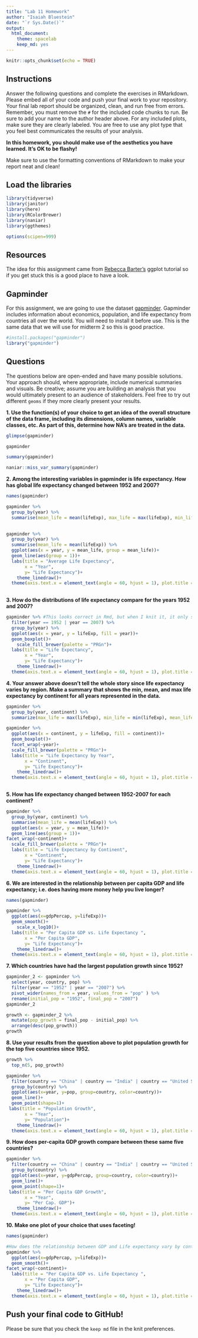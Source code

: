 ```yaml
---
title: "Lab 11 Homework"
author: "Isaiah Bluestein"
date: "`r Sys.Date()`"
output:
  html_document: 
    theme: spacelab
    keep_md: yes
---
```


```r
knitr::opts_chunk$set(echo = TRUE)
```

## Instructions
Answer the following questions and complete the exercises in RMarkdown. Please embed all of your code and push your final work to your repository. Your final lab report should be organized, clean, and run free from errors. Remember, you must remove the `#` for the included code chunks to run. Be sure to add your name to the author header above. For any included plots, make sure they are clearly labeled. You are free to use any plot type that you feel best communicates the results of your analysis.  

**In this homework, you should make use of the aesthetics you have learned. It's OK to be flashy!**

Make sure to use the formatting conventions of RMarkdown to make your report neat and clean!  

## Load the libraries
```r
library(tidyverse)
library(janitor)
library(here)
library(RColorBrewer)
library(naniar)
library(ggthemes)
``` 

```r
options(scipen=999)
```

## Resources
The idea for this assignment came from [Rebecca Barter's](http://www.rebeccabarter.com/blog/2017-11-17-ggplot2_tutorial/) ggplot tutorial so if you get stuck this is a good place to have a look.  

## Gapminder
For this assignment, we are going to use the dataset [gapminder](https://cran.r-project.org/web/packages/gapminder/index.html). Gapminder includes information about economics, population, and life expectancy from countries all over the world. You will need to install it before use. This is the same data that we will use for midterm 2 so this is good practice.
```r
#install.packages("gapminder")
library("gapminder")
```

## Questions
The questions below are open-ended and have many possible solutions. Your approach should, where appropriate, include numerical summaries and visuals. Be creative; assume you are building an analysis that you would ultimately present to an audience of stakeholders. Feel free to try out different `geoms` if they more clearly present your results.  

**1. Use the function(s) of your choice to get an idea of the overall structure of the data frame, including its dimensions, column names, variable classes, etc. As part of this, determine how NA's are treated in the data.**  


```r
glimpse(gapminder)
```
```r
gapminder
```


```r
summary(gapminder)
```

```r
naniar::miss_var_summary(gapminder)
```

 
**2. Among the interesting variables in gapminder is life expectancy. How has global life expectancy changed between 1952 and 2007?**
```r
names(gapminder)
```

```r
gapminder %>%
  group_by(year) %>% 
  summarise(mean_life = mean(lifeExp), max_life = max(lifeExp), min_life = min(lifeExp))
  
```
```r
gapminder %>%
  group_by(year) %>%
  summarise(mean_life = mean(lifeExp)) %>% 
  ggplot(aes(x = year, y = mean_life, group = mean_life))+
  geom_line(aes(group = 1))+
  labs(title = "Average Life Expectancy",
       x = "Year",
       y= "Life Expectancy")+
    theme_linedraw()+
  theme(axis.text.x = element_text(angle = 60, hjust = 1), plot.title = element_text(size = rel(1.5), hjust = 0.5))
  
```


**3. How do the distributions of life expectancy compare for the years 1952 and 2007?**
```r
gapminder %>% #This looks correct in Rmd, but when I knit it, it only shows one of the box plots! I can't figure out why!
  filter(year == 1952 | year == 2007) %>% 
  group_by(year) %>% 
  ggplot(aes(x = year, y = lifeExp, fill = year))+
  geom_boxplot()+
    scale_fill_brewer(palette = "PRGn")+
  labs(title = "Life Expectancy",
       x = "Year",
       y= "Life Expectancy")+
    theme_linedraw()+
  theme(axis.text.x = element_text(angle = 60, hjust = 1), plot.title = element_text(size = rel(1.5), hjust = 0.5))
```


**4. Your answer above doesn't tell the whole story since life expectancy varies by region. Make a summary that shows the min, mean, and max life expectancy by continent for all years represented in the data.**
```r
gapminder %>% 
  group_by(year, continent) %>% 
  summarize(max_life = max(lifeExp), min_life = min(lifeExp), mean_life = mean(lifeExp))
```
```r
gapminder %>% 
  ggplot(aes(x = continent, y = lifeExp, fill = continent))+
  geom_boxplot()+
  facet_wrap(~year)+
  scale_fill_brewer(palette = "PRGn")+
  labs(title = "Life Expectancy by Year",
       x = "Continent",
       y= "Life Expectancy")+
    theme_linedraw()+
  theme(axis.text.x = element_text(angle = 60, hjust = 1), plot.title = element_text(size = rel(1.5), hjust = 0.5))
  
```


**5. How has life expectancy changed between 1952-2007 for each continent?**
```r
gapminder %>%
  group_by(year, continent) %>%
  summarise(mean_life = mean(lifeExp)) %>% 
  ggplot(aes(x = year, y = mean_life))+
  geom_line(aes(group = 1))+
facet_wrap(~continent)+
  scale_fill_brewer(palette = "PRGn")+
  labs(title = "Life Expectancy by Continent",
       x = "Continent",
       y= "Life Expectancy")+
    theme_linedraw()+
  theme(axis.text.x = element_text(angle = 60, hjust = 1), plot.title = element_text(size = rel(1.5), hjust = 0.5))
```


**6. We are interested in the relationship between per capita GDP and life expectancy; i.e. does having more money help you live longer?**
```r
names(gapminder)
```

```r
gapminder %>% 
  ggplot(aes(x=gdpPercap, y=lifeExp))+
  geom_smooth()+
    scale_x_log10()+
  labs(title = "Per Capita GDP vs. Life Expectancy ",
       x = "Per Capita GDP",
       y= "Life Expectancy")+
    theme_linedraw()+
  theme(axis.text.x = element_text(angle = 60, hjust = 1), plot.title = element_text(size = rel(1.5), hjust = 0.5))
```

**7. Which countries have had the largest population growth since 1952?**
```r
gapminder_2 <- gapminder %>% 
  select(year, country, pop) %>% 
  filter(year == "1952" | year == "2007") %>% 
  pivot_wider(names_from = year, values_from = "pop" ) %>% 
  rename(initial_pop = "1952", final_pop = "2007")
gapminder_2
```

```r
growth <- gapminder_2 %>% 
  mutate(pop_growth = final_pop - initial_pop) %>% 
  arrange(desc(pop_growth))
growth
```





**8. Use your results from the question above to plot population growth for the top five countries since 1952.**
```r
growth %>% 
  top_n(5, pop_growth)
```

```r
gapminder %>% 
  filter(country == "China" | country == "India" | country == "United States" | country == "Indonesia" | country == "Brazil") %>%
  group_by(country) %>% 
  ggplot(aes(x=year, y=pop, group=country, color=country))+
  geom_line()+
  geom_point(shape=1)+
 labs(title = "Population Growth",
       x = "Year",
       y= "Population")+
    theme_linedraw()+
  theme(axis.text.x = element_text(angle = 60, hjust = 1), plot.title = element_text(size = rel(1.5), hjust = 0.5))
```


**9. How does per-capita GDP growth compare between these same five countries?**
```r
gapminder %>% 
  filter(country == "China" | country == "India" | country == "United States" | country == "Indonesia" | country == "Brazil") %>%
  group_by(country) %>% 
  ggplot(aes(x=year, y=gdpPercap, group=country, color=country))+
  geom_line()+
  geom_point(shape=1)+
 labs(title = "Per Capita GDP Growth",
       x = "Year",
       y= "Per Cap. GDP")+
    theme_linedraw()+
  theme(axis.text.x = element_text(angle = 60, hjust = 1), plot.title = element_text(size = rel(1.5), hjust = 0.5))
```


**10. Make one plot of your choice that uses faceting!**
```r
names(gapminder)
```



```r
#How does the relationship between GDP and Life expectancy vary by continent?
gapminder %>% 
  ggplot(aes(x=gdpPercap, y=lifeExp))+
  geom_smooth()+
facet_wrap(~continent)+
  labs(title = "Per Capita GDP vs. Life Expectancy ",
       x = "Per Capita GDP",
       y= "Life Expectancy")+
    theme_linedraw()+
  theme(axis.text.x = element_text(angle = 60, hjust = 1), plot.title = element_text(size = rel(1.5), hjust = 0.5))
```


## Push your final code to GitHub!
Please be sure that you check the `keep md` file in the knit preferences. 